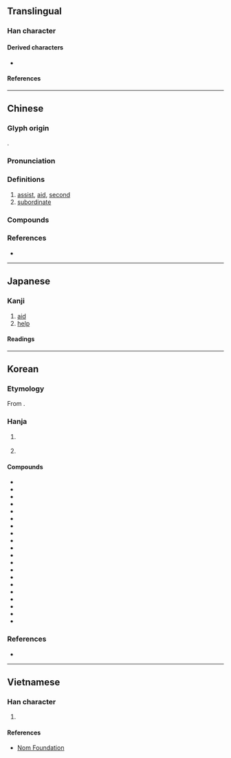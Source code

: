 {{character info}}
==Translingual==

===Han character===
{{Han char|rn=9|rad=人|as=05|sn=7|four=24211|canj=OKM|ids=⿰亻左}}

====Derived characters====
* {{l|mul|[[𪘡]], [[𪘓]], [[𬺇]]}}

====References====
{{Han ref|kx=0098.100|dkj=00506|dj=0207.030|hdz=10130.060|uh=4F50}}

----

==Chinese==
{{zh-forms|alt=左,𠡃}}

===Glyph origin===
{{Han etym}}
{{Han compound|亻|左|ls=psc|c1=s|c2=p|t1=person}}.

===Pronunciation===
{{zh-pron
|m=zuǒ
|c=zo3
|h=pfs=chó
|mn=qz:chó͘/twv,xm,zz:chó/tw:chò/twv:chô
|mn-t=zo2
|mc=y
|oc=y
|ma=
|cat=v,n
}}

===Definitions===
{{zh-hanzi}}

# [[assist]], [[aid]], [[second]]
# [[subordinate]]

===Compounds===
{{zh-der|佐膳|官佐|佐理|佐餐|將佐|坊佐|佐治|九佐|佐饔得嘗|佐命|君臣佐使|府佐|佐政|佐助器|佐料|佐證|佐書|參佐|僚佐|保佐人|寮佐|毗佐|掾佐|王佐之才|輔佐人|鄉佐|綱佐|縣佐|護佐|輔佐|巡佐|佐敦}}

===References===
* {{R:yue:Hanzi}}

----

==Japanese==

===Kanji===
{{ja-kanji|grade=c|rs=人05}}

# [[aid]]
# [[help]]

====Readings====
{{ja-readings
|goon=さ
|kanon=さ
|kun=たす-ける, たすけ, すけ-
}}

----

==Korean==

===Etymology===
From {{der|ko|ltc|-}} {{ltc-l|佐}}.

{{hanja-dongguk|장〮|ca}}

{{hanja-sinjeung|좌|cwa}}

===Hanja===
{{ko-hanja-search}}
{{ko-hanja|돕다|도울|좌}}

# {{lb|ko|literary}} {{hanja form of|좌|[[subordinate]]}}
# {{lb|ko|military}} {{hanja form of|좌|[[commander]]; a [[field grade]] [[officer]] in the [[w:Korean People's Army|Korean People's Army]]}}
#: {{lb|ko|North Korea}} {{uxi|ko|[[소좌|소'''좌''']] (少'''佐''')|tr=So'''jwa'''|Junior '''Commander'''}}
#: {{lb|ko|North Korea}} {{uxi|ko|[[중좌|중'''좌''']] (中'''佐''')|tr=Jung'''jwa'''|Lieutenant-Colonel; Middle '''Commander'''}}
#: {{lb|ko|North Korea}} {{uxi|ko|[[상좌|상'''좌''']] (上'''佐''')|tr=Sang'''jwa'''|Colonel; High '''Commander'''}}
#: {{lb|ko|North Korea}} {{uxi|ko|[[대좌|대'''좌''']] (大'''佐''')|tr=Dae'''jwa'''|Senior Colonel; Brigadier; Grand '''Commander'''}}

====Compounds====
{{der-top|Compounds}}
* {{ko-l|좌거|佐車}}
* {{ko-l|좌료|佐僚}}
* {{ko-l|좌리|佐吏}}
* {{ko-l|좌리|佐理}}
* {{ko-l|좌막|佐幕}}
* {{ko-l|좌명|佐命}}
* {{ko-l|[[좌반]], [[자반]]|佐飯}}
* {{ko-l|좌사|佐史}}
* {{ko-l|좌융|佐戎}}
* {{ko-l|좌주|佐酒}}
* {{ko-l|좌질|佐疾}}
* {{ko-l|좌치|佐治}}
* {{ko-l|대좌|大佐|[[senior colonel]]; [[brigadier]]}}
* {{ko-l|보좌|輔佐|[[assistance]]}}
* {{ko-l|상좌|上佐|[[colonel]]}}
* {{ko-l|소좌|少佐|[[major#Noun|major]]; [[lieutenant commander]]}}
* {{ko-l|속좌|屬佐}}
* {{ko-l|장좌|將佐}}
* {{ko-l|중좌|中佐|[[lieutenant colonel]]}}
* {{ko-l|군신좌사|君臣佐使}}
{{der-bottom}}

===References===
* {{R:hanjadoc|219}}

----

==Vietnamese==

===Han character===
{{vi-readings|reading=[[tá]], [[tớ]]|rs=人05}}

# {{rfdef|vi|sort=人05}}

====References====
* [http://nomfoundation.org/common/nom_details.php?codepoint=4f50 Nom Foundation]
